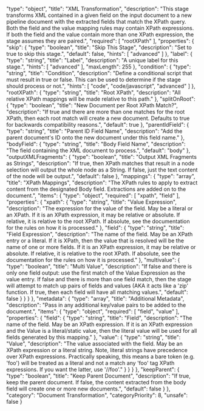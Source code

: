   "type": "object",
  "title": "XML Transformation",
  "description": "This stage transforms XML contained in a given field on the input document to a new pipeline document with the extracted fields that match the XPath query.  Both the field and the value mapping rules may contain XPath expressions. If both the field and the value contain more than one XPath expression, the stage assumes they are paired.",
  "required": [
    "rootXPath"
  ],
  "properties": {
    "skip": {
      "type": "boolean",
      "title": "Skip This Stage",
      "description": "Set to true to skip this stage.",
      "default": false,
      "hints": [
        "advanced"
      ]
    },
    "label": {
      "type": "string",
      "title": "Label",
      "description": "A unique label for this stage.",
      "hints": [
        "advanced"
      ],
      "maxLength": 255
    },
    "condition": {
      "type": "string",
      "title": "Condition",
      "description": "Define a conditional script that must result in true or false. This can be used to determine if the stage should process or not.",
      "hints": [
        "code",
        "code/javascript",
        "advanced"
      ]
    },
    "rootXPath": {
      "type": "string",
      "title": "Root XPath",
      "description": "All relative XPath mappings will be made relative to this path."
    },
    "splitOnRoot": {
      "type": "boolean",
      "title": "New Document per Root XPath Match?",
      "description": "If true and there are more than one matches for the root XPath, then each root match will create a new document.  Defaults to true for backwards compatibility reasons.",
      "default": true
    },
    "parentIdField": {
      "type": "string",
      "title": "Parent ID Field Name",
      "description": "Add the parent document's ID onto the new document under this field name."
    },
    "bodyField": {
      "type": "string",
      "title": "Body Field Name",
      "description": "The field containing the XML document to process.",
      "default": "body"
    },
    "outputXMLFragments": {
      "type": "boolean",
      "title": "Output XML Fragments as Strings",
      "description": "If true, then XPath matches that result in a node selection will output the whole node as a String.  If false, just the text content of the node will be output.",
      "default": false
    },
    "mappings": {
      "type": "array",
      "title": "XPath Mappings",
      "description": "The XPath rules to apply to extract content from the designated Body field.  Extractions are added on to the document.",
      "items": {
        "type": "object",
        "required": [
          "xpath",
          "field"
        ],
        "properties": {
          "xpath": {
            "type": "string",
            "title": "Value Expression",
            "description": "The expression for the value of the field.  May be a literal or an XPath.  If it is an XPath expression, it may be relative or absolute.  If relative, it is relative to the root XPath.  If absolute, see the documentation for the rules on how it is processed."
          },
          "field": {
            "type": "string",
            "title": "Field Expression",
            "description": "The name of the field.  May be an XPath entry or a literal.  If it is XPath, then the value that is resolved will be the name of one or more fields. If it is an XPath expression, it may be relative or absolute.  If relative, it is relative to the root XPath.  If absolute, see the documentation for the rules on how it is processed."
          },
          "multivalue": {
            "type": "boolean",
            "title": "Multi Value",
            "description": "If false and there is only one field output: use the first match of the Value Expression as the value entry.  If false and there is more than one field match, then the stage will attempt to match up pairs of fields and values (AKA it acts like a 'zip' function.  If true, then each field will have all matching values.",
            "default": false
          }
        }
      }
    },
    "metadata": {
      "type": "array",
      "title": "Additional Metadata",
      "description": "Pass in any additional key/value pairs to be added to the document.",
      "items": {
        "type": "object",
        "required": [
          "field",
          "value"
        ],
        "properties": {
          "field": {
            "type": "string",
            "title": "Field",
            "description": "The name of the field.  May be an XPath expression.  If it is an XPath expression and the Value is a literal/static value, then the literal value will be used for all fields generated by this mapping."
          },
          "value": {
            "type": "string",
            "title": "Value",
            "description": "The value associated with the field.  May be an XPath expression or a literal string.  Note, literal strings have precedence over XPath expressions.  Practically speaking, this means a bare token (e.g. 'foo') will be treated as a literal and not a match any 'foo' tag XPath expressions.  If you want the latter, use '//foo'."
          }
        }
      }
    },
    "keepParent": {
      "type": "boolean",
      "title": "Keep Parent Document",
      "description": "If true, keep the parent document.  If false, the content extracted from the body field will create one or more new documents.",
      "default": false
    }
  },
  "category": "Document Transformation",
  "categoryPriority": 8,
  "unsafe": false
}
